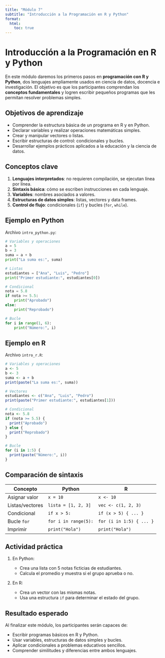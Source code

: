 ```yaml
---
title: "Módulo 7"
subtitle: "Introducción a la Programación en R y Python"
format:
  html:
    toc: true
---
```


# Introducción a la Programación en R y Python

En este módulo daremos los primeros pasos en **programación con R y Python**, dos lenguajes ampliamente usados en ciencia de datos, docencia e investigación.
El objetivo es que los participantes comprendan los **conceptos fundamentales** y logren escribir pequeños programas que les permitan resolver problemas simples.



## Objetivos de aprendizaje

* Comprender la estructura básica de un programa en R y en Python.
* Declarar variables y realizar operaciones matemáticas simples.
* Crear y manipular vectores o listas.
* Escribir estructuras de control: condicionales y bucles.
* Desarrollar ejemplos prácticos aplicados a la educación y la ciencia de datos.



## Conceptos clave

1. **Lenguajes interpretados**: no requieren compilación, se ejecutan línea por línea.
2. **Sintaxis básica**: cómo se escriben instrucciones en cada lenguaje.
3. **Variables**: nombres asociados a valores.
4. **Estructuras de datos simples**: listas, vectores y data frames.
5. **Control de flujo**: condicionales (`if`) y bucles (`for`, `while`).



## Ejemplo en Python

Archivo `intro_python.py`:

```python
# Variables y operaciones
a = 5
b = 3
suma = a + b
print("La suma es:", suma)

# Listas
estudiantes = ["Ana", "Luis", "Pedro"]
print("Primer estudiante:", estudiantes[0])

# Condicional
nota = 5.8
if nota >= 5.5:
    print("Aprobado")
else:
    print("Reprobado")

# Bucle
for i in range(1, 6):
    print("Número:", i)
```



## Ejemplo en R

Archivo `intro_r.R`:

```r
# Variables y operaciones
a <- 5
b <- 3
suma <- a + b
print(paste("La suma es:", suma))

# Vectores
estudiantes <- c("Ana", "Luis", "Pedro")
print(paste("Primer estudiante:", estudiantes[1]))

# Condicional
nota <- 5.8
if (nota >= 5.5) {
  print("Aprobado")
} else {
  print("Reprobado")
}

# Bucle
for (i in 1:5) {
  print(paste("Número:", i))
}
```



## Comparación de sintaxis


| Concepto        | Python               | R                        |
| --------------- | -------------------- | ------------------------ |
| Asignar valor   | `x = 10`             | `x <- 10`                |
| Listas/vectores | `lista = [1, 2, 3]`  | `vec <- c(1, 2, 3)`      |
| Condicional     | `if x > 5:`          | `if (x > 5) { ... }`     |
| Bucle `for`     | `for i in range(5):` | `for (i in 1:5) { ... }` |
| Imprimir        | `print("Hola")`      | `print("Hola")`          |



## Actividad práctica

1. En Python:

   * Crea una lista con 5 notas ficticias de estudiantes.
   * Calcula el promedio y muestra si el grupo aprueba o no.

2. En R:

   * Crea un vector con las mismas notas.
   * Usa una estructura `if` para determinar el estado del grupo.



## Resultado esperado

Al finalizar este módulo, los participantes serán capaces de:

* Escribir programas básicos en R y Python.
* Usar variables, estructuras de datos simples y bucles.
* Aplicar condicionales a problemas educativos sencillos.
* Comprender similitudes y diferencias entre ambos lenguajes.

